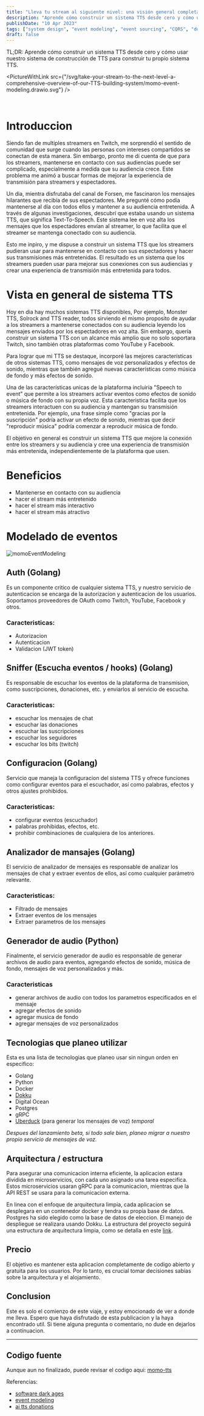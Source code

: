 ```yaml
---
title: "Lleva tu stream al siguiente nivel: una visión general completa de nuestro sistema de construcción de TTS"
description: "Aprende cómo construir un sistema TTS desde cero y cómo usar nuestro sistema de construcción de TTS para construir tu propio sistema TTS."
publishDate: "10 Apr 2023"
tags: ["system design", "event modeling", "event sourcing", "CQRS", "domain-driven design", "DDD", "microservices", "distributed systems", "momo", "TTS"]
draft: false
---
```



TL;DR: Aprende cómo construir un sistema TTS desde cero y cómo usar nuestro sistema de construcción de TTS para construir tu propio sistema TTS.

<PictureWithLink
  src={"/svg/take-your-stream-to-the-next-level-a-comprehensive-overview-of-our-TTS-building-system/momo-event-modeling.drawio.svg"}
/>

<br/>

# Introduccion
  Siendo fan de multiples streamers en Twitch, me sorprendió el sentido de comunidad que surge cuando las personas con intereses compartidos se conectan de esta manera. Sin embargo, pronto me di cuenta de que para los streamers, mantenerse en contacto con sus audiencias puede ser complicado, especialmente a medida que su audiencia crece. Este problema me animó a buscar formas de mejorar la experiencia de transmisión para streamers y espectadores.

  Un dia, mientra disfrutaba del canal de Forsen, me fascinaron los mensajes hilarantes que recibía de sus espectadores. Me pregunté cómo podía mantenerse al día con todos ellos y mantener a su audiencia entretenida. A través de algunas investigaciones, descubrí que estaba usando un sistema TTS, que significa Text-To-Speech. Este sistema lee en voz alta los mensajes que los espectadores envían al streamer, lo que facilita que el streamer se mantenga conectado con su audiencia.

  Esto me inpiro, y me dispuse a construir un sistema TTS que los streamers pudieran usar para mantenerse en contacto con sus espectadores y hacer sus transmisiones más entretenidas. El resultado es un sistema que los streamers pueden usar para mejorar sus conexiones con sus audiencias y crear una experiencia de transmisión más entretenida para todos.


# Vista en general de sistema TTS

  Hoy en dia hay muchos sistemas TTS disponibles, Por ejemplo, Monster TTS, Solrock and TTS reader, todos sirviendo el mismo proposito de ayudar a los streamers a mantenerse conectados con su audiencia leyendo los mensajes enviados por los espectadores en voz alta. Sin embargo, quería construir un sistema TTS con un alcance más amplio que no solo soportara Twitch, sino también otras plataformas como YouTube y Facebook.

  Para lograr que mi TTS se destaque, incorporé las mejores características de otros sistemas TTS, como mensajes de voz personalizados y efectos de sonido, mientras que también agregué nuevas características como música de fondo y más efectos de sonido.

  Una de las características unicas de la plataforma incluiria "Speech to event" que permite a los streamers activar eventos como efectos de sonido o música de fondo con su propia voz. Esta caracteristica facilita que los streamers interactuen con su audiencia y mantengan su transmisión entretenida. Por ejemplo, una frase simple como "gracias por la suscripción" podría activar un efecto de sonido, mientras que decir "reproducir música" podría comenzar a reproducir música de fondo.

  El objetivo en general es construir un sistema TTS que mejore la conexión entre los streamers y su audiencia y cree una experiencia de transmisión más entretenida, independientemente de la plataforma que usen.

# Beneficios
  - Mantenerse en contacto con su audiencia
  - hacer el stream más entretenido
  - hacer el stream más interactivo
  - hacer el stream más atractivo


# Modelado de eventos
  ![momoEventModeling](/svg/take-your-stream-to-the-next-level-a-comprehensive-overview-of-our-TTS-building-system/momo-event-modeling.drawio.svg)

## Auth (Golang)
  Es un componente critico de cualquier sistema TTS, y nuestro servicio de autenticacion se encarga de la autorizacion y autenticacion de los usuarios. Soportamos proveedores de OAuth como Twitch, YouTube, Facebook y otros.

### Caracteristicas:
  - Autorizacion
  - Autenticacion
  - Validacion (JWT token)

## Sniffer (Escucha eventos / hooks) (Golang)
  Es responsable de escuchar los eventos de la plataforma de transmision, como suscripciones, donaciones, etc. y enviarlos al servicio de escucha.

### Caracteristicas:
  - escuchar los mensajes de chat
  - escuchar las donaciones
  - escuchar las suscripciones
  - escuchar los seguidores
  - escuchar los bits (twitch)

## Configuracion (Golang)
  Servicio que maneja la configuracion del sistema TTS y ofrece funciones como configurar eventos para el escuchador, así como palabras, efectos y otros ajustes prohibidos.

### Caracteristicas:
  - configurar eventos (escuchador)
  - palabras prohibidas, efectos, etc.
  - prohibir combinaciones de cualquiera de los anteriores.

## Analizador de mansajes (Golang)
  El servicio de analizador de mensajes es responsable de analizar los mensajes de chat y extraer eventos de ellos, así como cualquier parámetro relevante.

### Caracteristicas:
  - Filtrado de mensajes
  - Extraer eventos de los mensajes
  - Extraer parametros de los mensajes

## Generador de audio (Python)
  Finalmente, el servicio generador de audio es responsable de generar archivos de audio para eventos, agregando efectos de sonido, música de fondo, mensajes de voz personalizados y más.

### Caracteristicas
  - generar archivos de audio con todos los parametros especificados en el mensaje
  - agregar efectos de sonido
  - agregar musica de fondo
  - agregar mensajes de voz personalizados

## Tecnologias que planeo utilizar
  Esta es una lista de tecnologias que planeo usar sin ningun orden en especifico:

- Golang
- Python
- Docker
- [Dokku](https://dokku.com/docs/)
- Digital Ocean
- Postgres
- gRPC
- [Uberduck](https://uberduck.ai/) (para generar los mensajes de voz) *temporal*

*Despues del lanzamiento beta, si todo sale bien, planeo migrar a nuestro propio servicio de mensajes de voz.*


## Arquitectura / estructura
  Para asegurar una comunicacion interna eficiente, la aplicacion estara dividida en microservicios, con cada uno asignado una tarea especifica. Estos microservicios usaran gRPC para la comunicacion, mientras que la API REST se usara para la comunicacion externa.

  En linea con el enfoque de arquitectura limpia, cada aplicacion se desplegara en un contenedor docker y tendra su propia base de datos. Postgres ha sido elegido como la base de datos de eleccion. El manejo de despliegue se realizara usando Dokku. La estructura del proyecto seguirá una estructura de arquitectura limpia, como se detalla en este [link](https://blog.cleancoder.com/uncle-bob/2012/08/13/the-clean-architecture.html).


## Precio
  El objetivo es mantener esta aplicacion completamente de codigo abierto y gratuita para los usuarios. Por lo tanto, es crucial tomar decisiones sabias sobre la arquitectura y el alojamiento.

## Conclusion
  Este es solo el comienzo de este viaje, y estoy emocionado de ver a donde me lleva. Espero que haya disfrutado de esta publicacion y la haya encontrado util. Si tiene alguna pregunta o comentario, no dude en dejarlos a continuacion.

---

## Codigo fuente
  Aunque aun no finalizado, puede revisar el codigo aqui: [momo-tts](https://github.com/eduaravila/momo)


Referencias:
  - [software dark ages](https://threedots.tech/post/software-dark-ages/)
  - [event modeling](https://eventmodeling.org/posts/what-is-event-modeling/)
  - [ai tts donations](https://github.com/mmattDonk/AI-TTS-Donations)
